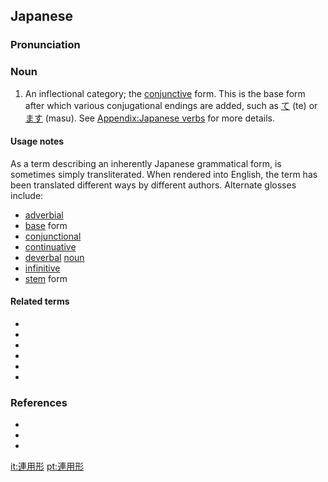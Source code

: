 ==Japanese==
{{ja-kanjitab|れん|よう|けい|yomi=o}}

===Pronunciation===
{{ja-pron|れんようけい|acc=h|acc_ref=DJR,NHK,SMK5|y=ko}}

===Noun===
{{ja-noun|れんようけい}}

# {{lb|ja|grammar|sort=れんようけい}} An inflectional category; the [[conjunctive]] form. This is the base form after which various conjugational endings are added, such as [[て]] (te) or [[ます]] (masu). See [[Appendix:Japanese verbs]] for more details.

====Usage notes====
As a term describing an inherently Japanese grammatical form, {{lang|ja|連用形}} is sometimes simply transliterated. When rendered into English, the term has been translated different ways by different authors. Alternate glosses include:
* [[adverbial]]
* [[base]] form
* [[conjunctional]]
* [[continuative]]
* [[deverbal]] [[noun]]
* [[infinitive]]
* [[stem]] form

====Related terms====
* {{ja-r|已然形|いぜんけい|gloss=[[realis]]}}
* {{ja-r|仮定形|かていけい|gloss=[[conditional]]}}
* {{ja-r|終止形|しゅうしけい|gloss=[[conclusive]]}}
* {{ja-r|未然形|みぜんけい|gloss=[[irrealis]]}}
* {{ja-r|命令形|めいれいけい|gloss=[[imperative]]}}
* {{ja-r|連体形|れんたいけい|gloss=[[attributive]]}}

===References===
<references/>
* {{cite-book
|last=Sandness
|first=Karen
|title=The Evolution of the Japanese Past and Perfective suffixes
|publisher=Center for Japanese Studies, University of Michigan
|year=1999
|pages=3, 12, 42, others
|isbn=0-939-51292-0
}}
* {{cite-book
|last=Henderson
|first=Harold Gould
|title=Handbook of Japanese Grammar
|publisher=Houghton Mifflin Co.
|year=1948
|page=12
}}
* {{cite-book
|title=Bulletin of the School of Oriental and African Studies, University of London, Volume 6
|publisher=University of London, School of Oriental and African Studies
|year=1932
|page=643
}}

[[it:連用形]]
[[pt:連用形]]